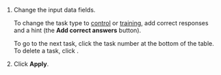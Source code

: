 1. Change the input data fields.

    To change the task type to [control](/docs/glossary#control-task) or [training](/docs/glossary#training-task), add correct responses and a hint (the **Add correct answers** button).

    To go to the next task, click the task number at the bottom of the table. To delete a task, click <img src="https://tlkfrontprod.azureedge.net/portal-production/static/uploaded/images/1675425166392/1675425166392_original_svg.svg" alt="" />.

1. Click **Apply**.
